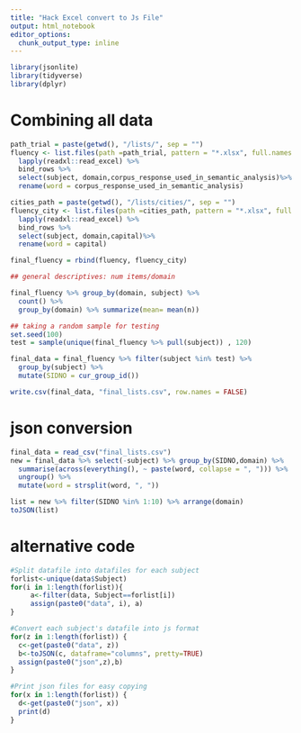 ```yaml
---
title: "Hack Excel convert to Js File"
output: html_notebook
editor_options: 
  chunk_output_type: inline
---
```


```r
library(jsonlite)
library(tidyverse)
library(dplyr)
```

# Combining all data

```r
path_trial = paste(getwd(), "/lists/", sep = "")
fluency <- list.files(path =path_trial, pattern = "*.xlsx", full.names = TRUE) %>% 
  lapply(readxl::read_excel) %>% 
  bind_rows %>%
  select(subject, domain,corpus_response_used_in_semantic_analysis)%>%
  rename(word = corpus_response_used_in_semantic_analysis)

cities_path = paste(getwd(), "/lists/cities/", sep = "")
fluency_city <- list.files(path =cities_path, pattern = "*.xlsx", full.names = TRUE) %>% 
  lapply(readxl::read_excel) %>% 
  bind_rows %>%
  select(subject, domain,capital)%>%
  rename(word = capital)

final_fluency = rbind(fluency, fluency_city)

## general descriptives: num items/domain

final_fluency %>% group_by(domain, subject) %>%
  count() %>%
  group_by(domain) %>% summarize(mean= mean(n))

## taking a random sample for testing
set.seed(100)
test = sample(unique(final_fluency %>% pull(subject)) , 120)

final_data = final_fluency %>% filter(subject %in% test) %>%
  group_by(subject) %>%
  mutate(SIDNO = cur_group_id())

write.csv(final_data, "final_lists.csv", row.names = FALSE)
```
# json conversion
```r
final_data = read_csv("final_lists.csv")
new = final_data %>% select(-subject) %>% group_by(SIDNO,domain) %>%
  summarise(across(everything(), ~ paste(word, collapse = ", "))) %>% 
  ungroup() %>%
  mutate(word = strsplit(word, ", "))

list = new %>% filter(SIDNO %in% 1:10) %>% arrange(domain)
toJSON(list)
```

# alternative code

```r
#Split datafile into datafiles for each subject
forlist<-unique(data$Subject)
for(i in 1:length(forlist)){
     a<-filter(data, Subject==forlist[i])
     assign(paste0("data", i), a)
}

#Convert each subject's datafile into js format
for(z in 1:length(forlist)) {
  c<-get(paste0("data", z))
  b<-toJSON(c, dataframe="columns", pretty=TRUE)
  assign(paste0("json",z),b)
}

#Print json files for easy copying
for(x in 1:length(forlist)) {
  d<-get(paste0("json", x))
  print(d)
}
```

